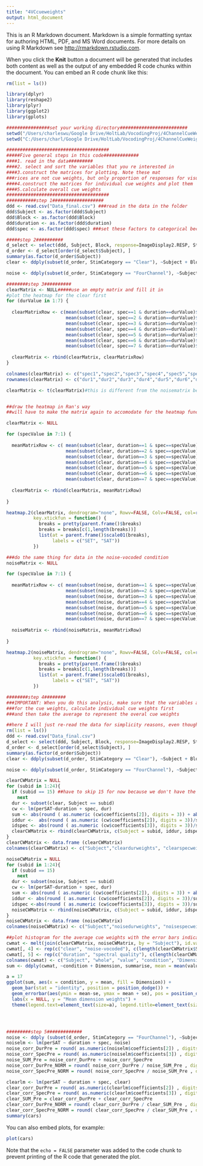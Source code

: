 ```yaml
---
title: "4VCcueweights"
output: html_document
---
```


This is an R Markdown document. Markdown is a simple formatting syntax for authoring HTML, PDF, and MS Word documents. For more details on using R Markdown see <http://rmarkdown.rstudio.com>.

When you click the **Knit** button a document will be generated that includes both content as well as the output of any embedded R code chunks within the document. You can embed an R code chunk like this:

```r
rm(list = ls())

library(dplyr)
library(reshape2)
library(plyr)
library(ggplot2)
library(gplots)

################set your working directory#########################
setwd("/Users/charleswu/Google Drive/HoltLab/VocodingProj/4ChannelCueWeights") #mac
setwd("C:/Users/charl/Google Drive/HoltLab/VocodingProj/4ChannelCueWeights") #PC

######################################
#####Five general steps in this code#############
####1. read in the data#########
####2. select and sort the variables that you re interested in
####3.construct the matrices for plotting. Note these mat
###rices are not cue weights, but only proportion of responses for visualization
####4.construct the matrices for individual cue weights and plot them
####5.calculate overall cue weights
######################################
###########step 1###################
ddd <- read.csv("Data_final.csv") ###read in the data in the folder
ddd$Subject <- as.factor(ddd$Subject)
ddd$Block <- as.factor(ddd$Block)
ddd$duration <- as.factor(ddd$duration)
ddd$spec <- as.factor(ddd$spec) ###set these factors to categorical because it's generally good for plotting since some plotting functions will assign different color values to different levels of the categorical variable but for a continuous variable, the function might only use colors that are continuous in the color space. Later, however, you would need to change them(such as duratoin and spec) back to continuous variable for doing linear regression to calculate the cue weights (or you could just re-read the data in...)

#####step 2##########
d_select <- select(ddd, Subject, Block, response=ImageDisplay2.RESP, StimType, StimCategory, StimSubType, duration, spec)
d_order <- d_select[order(d_select$Subject), ]
summary(as.factor(d_order$Subject))
clear <- ddply(subset(d_order, StimCategory == "Clear"), ~Subject + Block + duration + spec, summarise, perSAT = sum(response == "m")/length(response))

noise <- ddply(subset(d_order, StimCategory == "FourChannel"), ~Subject + Block + duration + spec, summarise, perSAT = sum(response == "m")/length(response))

########step 3##########
clearMatrix <- NULL#####use an empty matrix and fill it in
#plot the heatmap for the clear first
for (durValue in 1:7) {
  
  clearMatrixRow <- c(mean(subset(clear, spec==1 & duration==durValue)$perSAT),
                      mean(subset(clear, spec==2 & duration==durValue)$perSAT),
                      mean(subset(clear, spec==3 & duration==durValue)$perSAT),
                      mean(subset(clear, spec==4 & duration==durValue)$perSAT),
                      mean(subset(clear, spec==5 & duration==durValue)$perSAT),
                      mean(subset(clear, spec==6 & duration==durValue)$perSAT),
                      mean(subset(clear, spec==7 & duration==durValue)$perSAT))
  
  clearMatrix <- rbind(clearMatrix, clearMatrixRow)
}

colnames(clearMatrix) <- c("spec1","spec2","spec3","spec4","spec5","spec6","spec7")
rownames(clearMatrix) <- c("dur1","dur2","dur3","dur4","dur5","dur6","dur7")

clearMatrix <- t(clearMatrix)#this is different from the noisematrix below because it's filled by dur, which is represented by rows. We think representing dur by columns is a better visualization so transpose the matrix


##draw the heatmap in Ran's way
##will have to make the matrix again to accomodate for the heatmap function

clearMatrix <- NULL

for (specValue in 7:1) {
  
  meanMatrixRow <- c( mean(subset(clear, duration==1 & spec==specValue)$perSAT) ,
                      mean(subset(clear, duration==2 & spec==specValue)$perSAT),
                      mean(subset(clear, duration==3 & spec==specValue)$perSAT),
                      mean(subset(clear, duration==4 & spec==specValue)$perSAT),
                      mean(subset(clear, duration==5 & spec==specValue)$perSAT),
                      mean(subset(clear, duration==6 & spec==specValue)$perSAT),
                      mean(subset(clear, duration==7 & spec==specValue)$perSAT))
  
  clearMatrix <- rbind(clearMatrix, meanMatrixRow)
  
}

heatmap.2(clearMatrix, dendrogram="none", Rowv=FALSE, Colv=FALSE, col=rev(heat.colors(256)), keysize=1.3, trace='none', density.info="none", labRow=c("","","","","","",""), labCol=c("","","","","","",""), sepwidth=c(0.005,0.005), margins=c(2,2), sepcolor="Black", colsep=0:ncol(clearMatrix), rowsep=0:nrow(clearMatrix), xlab="DURATION", ylab="SPECTRAL", main = "Dimension weighting in clear speech", key.xlab = NA,
          key.xtickfun = function() {
            breaks = pretty(parent.frame()$breaks)
            breaks = breaks[c(1,length(breaks))]
            list(at = parent.frame()$scale01(breaks),
                 labels = c("SET", "SAT"))
          })

###do the same thing for data in the noise-vocoded condition
noiseMatrix <- NULL

for (specValue in 7:1) {
  
  meanMatrixRow <- c( mean(subset(noise, duration==1 & spec==specValue)$perSAT) ,
                      mean(subset(noise, duration==2 & spec==specValue)$perSAT),
                      mean(subset(noise, duration==3 & spec==specValue)$perSAT),
                      mean(subset(noise, duration==4 & spec==specValue)$perSAT),
                      mean(subset(noise, duration==5 & spec==specValue)$perSAT),
                      mean(subset(noise, duration==6 & spec==specValue)$perSAT),
                      mean(subset(noise, duration==7 & spec==specValue)$perSAT))
  
  noiseMatrix <- rbind(noiseMatrix, meanMatrixRow)
  
}

heatmap.2(noiseMatrix, dendrogram="none", Rowv=FALSE, Colv=FALSE, col=rev(heat.colors(256)), keysize=1.3, trace='none', density.info="none", labRow=c("","","","","","",""), labCol=c("","","","","","",""), sepwidth=c(0.005,0.005), margins=c(2,2), sepcolor="Black", colsep=0:ncol(clearMatrix), rowsep=0:nrow(clearMatrix), xlab="DURATION", ylab="SPECTRAL", main = "Dimension weighting in noise-vocoded speech", key.xlab = NA,
          key.xtickfun = function() {
            breaks = pretty(parent.frame()$breaks)
            breaks = breaks[c(1,length(breaks))]
            list(at = parent.frame()$scale01(breaks),
                 labels = c("SET", "SAT"))
          })

########step 4########
###IMPORTANT: When you do this analysis, make sure that the variables are not factors and they have to be continuous variables! Otherwise the correlation coefficients will come out wrong!!!!
###for the cue weights, calculate individual cue weights first
###and then take the average to represent the overal cue weights

##here I will just re-read the data for simplicity reasons, even though this might not be the smartest idea... but it works :) ###
rm(list = ls())
ddd <- read.csv("Data_final.csv")
d_select <- select(ddd, Subject, Block, response=ImageDisplay2.RESP, StimType, StimCategory, StimSubType, duration, spec)
d_order <- d_select[order(d_select$Subject), ]
summary(as.factor(d_order$Subject))
clear <- ddply(subset(d_order, StimCategory == "Clear"), ~Subject + Block + duration + spec, summarise, perSAT = sum(response == "m")/length(response))

noise <- ddply(subset(d_order, StimCategory == "FourChannel"), ~Subject + Block + duration + spec, summarise, perSAT = sum(response == "m")/length(response))

clearCWMatrix = NULL
for (subid in 1:24){
  if (subid == 15) ##have to skip 15 for now because we don't have the data, only specific to my study though
    next
  dur <- subset(clear, Subject == subid)
  cw <- lm(perSAT~duration + spec, dur)
  sum <- abs(round ( as.numeric (cw$coefficients[2]), digits = 3)) + abs( round ( as.numeric (cw$coefficients[3]), digits = 3))
  iddur <-  abs(round ( as.numeric (cw$coefficients[2]), digits = 3))/sum
  idspec <- abs(round ( as.numeric (cw$coefficients[3]), digits = 3))/sum
  clearCWMatrix <- rbind(clearCWMatrix, c(Subject = subid, iddur, idspec))
}
clearCWMatrix <- data.frame (clearCWMatrix)
colnames(clearCWMatrix) <- c("Subject","cleardurweights", "clearspecweights") ###label the column names of the matrix

noiseCWMatrix = NULL
for (subid in 1:24){
  if (subid == 15)
    next
  dur <- subset(noise, Subject == subid)
  cw <- lm(perSAT~duration + spec, dur)
  sum <- abs(round ( as.numeric (cw$coefficients[2]), digits = 3)) + abs(round ( as.numeric (cw$coefficients[3]), digits = 3))
  iddur <- abs(round ( as.numeric (cw$coefficients[2]), digits = 3))/sum
  idspec <-abs(round ( as.numeric (cw$coefficients[3]), digits = 3))/sum
  noiseCWMatrix <- rbind(noiseCWMatrix, c(Subject = subid, iddur, idspec))
}
noiseCWMatrix <- data.frame (noiseCWMatrix)
colnames(noiseCWMatrix) <- c("Subject","noisedurweights", "noisespecweights") ###label the column names

##plot histogram for the average cue weights with the error bars indicating standard error
cwmat <- melt(join(clearCWMatrix, noiseCWMatrix, by = "Subject"), id.vars = "Subject") #melt the cue weights matrix by subject
cwmat[, 4] <- rep(c("clear", "noise-vocoded"), c(length(clearCWMatrix$Subject)*2, length(clearCWMatrix$Subject)*2)) ##since the dimension of the matrix changes, add the labels to these extra dimensions
cwmat[, 5] <- rep(c("duration", "spectral quality"), c(length(clearCWMatrix$Subject), length(clearCWMatrix$Subject)))
colnames(cwmat) <- c("Subject", "whole", "value", "condition", "Dimension")
sum <- ddply(cwmat, ~condition + Dimension, summarise, mean = mean(value), sd = sd(value), n = length(Subject), se = sd/sqrt(n)) ##create the 'sum' matrix to be plotted

a = 17
ggplot(sum, aes(x = condition, y = mean, fill = Dimension)) +
  geom_bar(stat = "identity", position = position_dodge()) +
  geom_errorbar(aes(ymin = mean-se, ymax = mean + se), pos = position_dodge(0.9), width = 0.35) +
  labs(x = NULL, y = "Mean dimension weights") +
  theme(legend.text=element_text(size=a), legend.title=element_text(size = a), axis.title=element_text(size=a, face = "bold"), axis.text = element_text(size = a, color = "Black"), legend.position = "top") ###use ggplot here to visualize the data




#########step 5#############
noise <- ddply (subset(d_order, StimCategory == "FourChannel"), ~Subject + duration + spec, summarise, perSAT = sum(response == "m")/length(response))
noiselm <- lm(perSAT ~ duration + spec, noise)
noise_corr_DurPre = round( as.numeric(noiselm$coefficients[2]) , digits=3)
noise_corr_SpecPre = round( as.numeric(noiselm$coefficients[3]) , digits=3)
noise_SUM_Pre = noise_corr_DurPre + noise_corr_SpecPre
noise_corr_DurPre_NORM = round( noise_corr_DurPre / noise_SUM_Pre , digits=3)
noise_corr_SpecPre_NORM = round( noise_corr_SpecPre / noise_SUM_Pre , digits=3)

clearlm <- lm(perSAT ~ duration + spec, clear)
clear_corr_DurPre = round( as.numeric(clearlm$coefficients[2]) , digits=3)
clear_corr_SpecPre = round( as.numeric(clearlm$coefficients[3]) , digits=3)
clear_SUM_Pre = clear_corr_DurPre + clear_corr_SpecPre
clear_corr_DurPre_NORM = round( clear_corr_DurPre / clear_SUM_Pre , digits=3)
clear_corr_SpecPre_NORM = round( clear_corr_SpecPre / clear_SUM_Pre , digits=3)
summary(cars)
```

You can also embed plots, for example:

```r
plot(cars)
```

Note that the `echo = FALSE` parameter was added to the code chunk to prevent printing of the R code that generated the plot.

